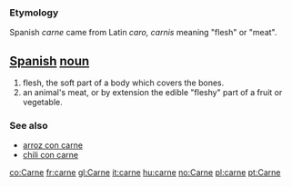=== Etymology ===
Spanish ''carne'' came from Latin ''caro, carnis'' meaning "flesh" or "meat".

== [[Spanish]] [[noun]] ==
#flesh, the soft part of a body which covers the bones.
#an animal's meat, or by extension the edible "fleshy" part of a fruit or vegetable.

=== See also ===
*[[arroz con carne]]
*[[chili con carne]]

[[co:Carne]]
[[fr:carne]]
[[gl:Carne]]
[[it:carne]]
[[hu:carne]]
[[no:Carne]]
[[pl:carne]]
[[pt:Carne]]